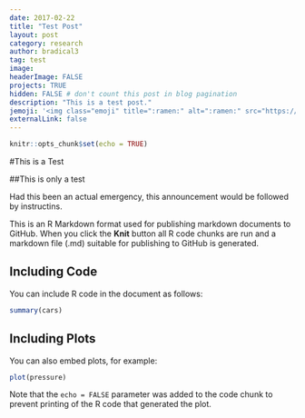 ```yaml
---
date: 2017-02-22
title: "Test Post"
layout: post
category: research
author: bradical3
tag: test
image: 
headerImage: FALSE
projects: TRUE
hidden: FALSE # don't count this post in blog pagination
description: "This is a test post."
jemoji: '<img class="emoji" title=":ramen:" alt=":ramen:" src="https://assets.github.com/images/icons/emoji/unicode/1f35c.png" height="20" width="20" align="absmiddle">'
externalLink: false
---
```


```r
knitr::opts_chunk$set(echo = TRUE)
```

#This is a Test

##This is only a test

Had this been an actual emergency, this announcement would be followed by instructins.

This is an R Markdown format used for publishing markdown documents to GitHub. When you click the **Knit** button all R code chunks are run and a markdown file (.md) suitable for publishing to GitHub is generated.

## Including Code

You can include R code in the document as follows:

```r
summary(cars)
```

## Including Plots

You can also embed plots, for example:

```r
plot(pressure)
```

Note that the `echo = FALSE` parameter was added to the code chunk to prevent printing of the R code that generated the plot.
